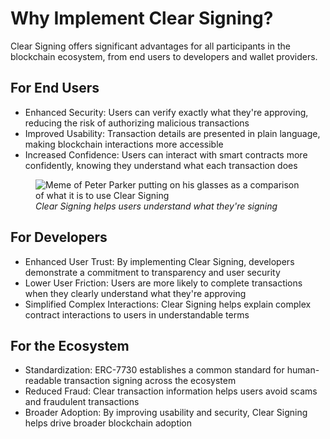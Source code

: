 # Why Implement Clear Signing?

Clear Signing offers significant advantages for all participants in the blockchain ecosystem, from end users to developers and wallet providers.

## For End Users

- Enhanced Security: Users can verify exactly what they're approving, reducing the risk of authorizing malicious transactions
- Improved Usability: Transaction details are presented in plain language, making blockchain interactions more accessible
- Increased Confidence: Users can interact with smart contracts more confidently, knowing they understand what each transaction does

<figure>
    <img
      alt="Meme of Peter Parker putting on his glasses as a comparison of what it is to use Clear Signing"
      src="/clear-signing/ERC-7730-meme.png"
    />
    <figcaption style={{ textAlign: 'center' }}>
      <i>Clear Signing helps users understand what they're signing</i>
    </figcaption>
</figure>

## For Developers
- Enhanced User Trust: By implementing Clear Signing, developers demonstrate a commitment to transparency and user security
- Lower User Friction: Users are more likely to complete transactions when they clearly understand what they're approving
- Simplified Complex Interactions: Clear Signing helps explain complex contract interactions to users in understandable terms

## For the Ecosystem

- Standardization: ERC-7730 establishes a common standard for human-readable transaction signing across the ecosystem
- Reduced Fraud: Clear transaction information helps users avoid scams and fraudulent transactions
- Broader Adoption: By improving usability and security, Clear Signing helps drive broader blockchain adoption    
